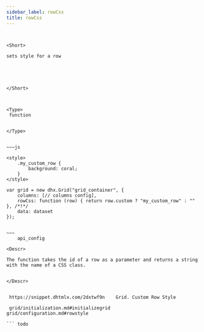 ```yaml
---
sidebar_label: rowCss
title: rowCss
---
```



          

``` todo


<Short>
 
sets style for a row





</Short>



<Type>
 function


</Type>


~~~js
 
<style>
	.my_custom_row {
		background: coral;
	}
</style>

var grid = new dhx.Grid("grid_container", {
	columns: [// columns config],
	rowCss: function (row) { return row.custom ? "my_custom_row" : "" }, /*!*/
	data: dataset
});


~~~
	api_config

<Descr>
 
The function takes the id of a row as a parameter and returns a string with the name of a CSS class.


</Descr>


 https://snippet.dhtmlx.com/2dxtwf9n	Grid. Custom Row Style

 grid/initialization.md#initializegrid
grid/configuration.md#rowstyle

``` todo